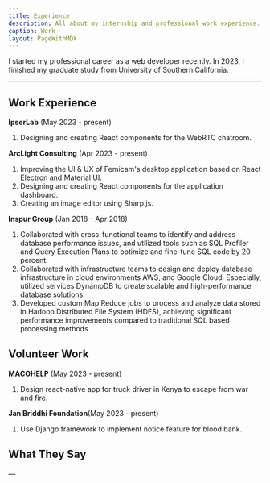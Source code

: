 ```yaml
---
title: Experience
description: All about my internship and professional work experience.
caption: Work
layout: PageWithMDX
---
```


I started my professional career as a web developer recently. In 2023, I finished my graduate study from University of Southern California.

---

## Work Experience

**IpserLab** (May 2023 - present)

1. Designing and creating React components for the WebRTC chatroom.

**ArcLight Consulting** (Apr 2023 - present)

1. Improving the UI & UX of Femicam's desktop application based on React Electron and Material UI.
2. Designing and creating React components for the application dashboard.
3. Creating an image editor using Sharp.js.

**Inspur Group** (Jan 2018 – Apr 2018)

1. Collaborated with cross-functional teams to identify and address database performance issues, and utilized tools
   such as SQL Profiler and Query Execution Plans to optimize and fine-tune SQL code by 20 percent.
2. Collaborated with infrastructure teams to design and deploy database infrastructure in cloud environments
   AWS, and Google Cloud. Especially, utilized services DynamoDB to create scalable and high-performance
   database solutions.
3. Developed custom Map Reduce jobs to process and analyze data stored in Hadoop Distributed File System
   (HDFS), achieving significant performance improvements compared to traditional SQL based processing methods

## Volunteer Work

**MACOHELP** (May 2023 - present)

1. Design react-native app for truck driver in Kenya to escape from war and fire.

**Jan Briddhi Foundation**(May 2023 - present)

1. Use Django framework to implement notice feature for blood bank.

## What They Say

&mdash;
